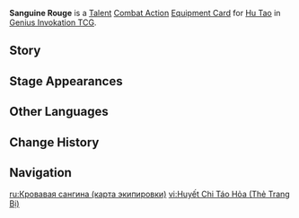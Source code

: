 {{About|the [[Genius Invokation TCG]] Equipment Card|[[Hu Tao]]'s [[4th Ascension Passive]]|Sanguine Rouge}}
{{Genius Invokation TCG Infobox
|title     = Sanguine Rouge
|id        = 213071
|image     = Sanguine Rouge Equipment Card.png
|type      = Equipment Card
|group     = Talent;Combat Action
|character = Hu Tao
|skill     = Guide to Afterlife
|effect    = '''Combat Action''': When your active character is '''Hu Tao''', equip this card.<br>After Hu Tao equips this card, immediately use '''[[Guide to Afterlife (Character Card Skill)|Guide to Afterlife]]''' once.<br>When your Hu Tao, who has this card equipped, has no more than 6 HP, Pyro DMG dealt +1.
|matching  = 2
|element   = Pyro
|source1   = Achieve victory within 6 Rounds in [[Genius Invokation TCG/Stage/Hu Tao/Friendly Fracas|Friendly Fracas (Hu Tao)]]
|source2   = Win with less than 2 characters defeated in [[Genius Invokation TCG/Stage/Hu Tao/Friendly Fracas|Friendly Fracas (Hu Tao)]]
}}
'''Sanguine Rouge''' is a [[Talent Card|Talent]] [[Combat Action Card|Combat Action]] [[Equipment Card]] for [[Hu Tao (Character Card)|Hu Tao]] in [[Genius Invokation TCG]].

==Story==
{{Description|Director Hu needs a bit more firepower to settle certain unique affairs.|title=Hu Tao: Sanguine Rouge}}

==Stage Appearances==
{{Genius Invokation TCG Stage Appearances}}

==Other Languages==
{{Other Languages|Sanguine Rouge}}

==Change History==
{{Change History|3.7}}

==Navigation==
{{Genius Invokation TCG Navbox|Equipment Card}}

[[ru:Кровавая сангина (карта экипировки)]]
[[vi:Huyết Chi Táo Hỏa (Thẻ Trang Bị)]]